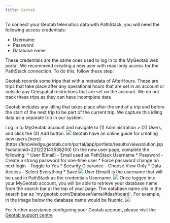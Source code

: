 ```yaml
---
title: Geotab
---
```


To connect your Geotab telematics data with PathStack, you will need the following access credentials:
* Username
* Password
* Database name

These credentials are the same ones used to log in to the MyGeotab web portal. We recommend creating a new user with read-only access for the PathStack connection. To do this, follow these step:

<Note>Geotab records some trips that with a metadata of AfterHours. These are trips that take place after any operational hours that are set in an account or outside any Geospatial restrictions that are set on the account. We do not track these trips as they can have incomplete data</Note>

<Note>Geotab includes any idling that takes place after the end of a trip and before the start of the next trip to be part of the current trip. We capture this idling data as a separate trip in our system.</Note>

<Steps>
  <Step title = "Create a Geotab Service Account for PathStack">
    Log in to MyGeotab account and navigate to (1) Administration > (2) Users, and click the (3) Add button.
    <img src="/images/integration-guides/geo-4.png" />
    <Note>Geotab have an online guide for creating new users [here](https://knowledge.geotab.com/portal/app/portlets/results/viewsolution.jsp?solutionid=221222143538200)</Note>
  </Step>
  <Step title="Create a new user for PathStack">
    On the new user page, complete the following:
    <Steps>
      * User (Email) - Email used as PathStack Username
      * Password - Create a strong password for one-time user
      * Force password change on next login - Toggle to Yes
      * Security Clearance - Choose View Only
      * Data Access - Select Everything
      * Save
    </Steps>
    <img src="/images/integration-guides/geo-1.png" />
    User (Email) is the username that will be used in PathStack as the credentials Username.
    <img src="/images/integration-guides/geo-2.png" />
  </Step>
  <Step title="Retrieve Database name">
    Once logged into your MyGeotab account, you will be able to retrieve your database name from the search bar at the
    top of your page. The database name sits in the search bar as `my.geotab.com/DatabaseName/#dashboard`. For example,
    in the image below the database name would be Nuonic.
    <img src="/images/integration-guides/geo-3.png" />
  </Step>
</Steps>

<Tip>For further assistance configuring your Geotab account, please visit the [Geotab support centre](https://support.geotab.com/)</Tip>